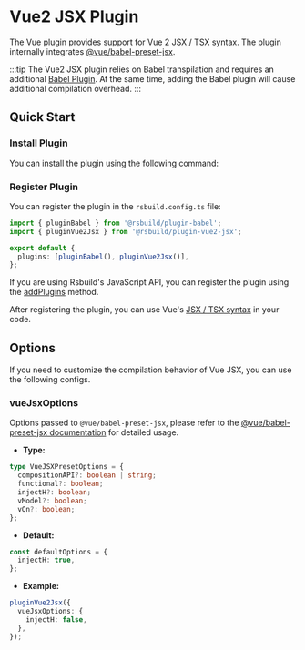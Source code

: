 # Vue2 JSX Plugin

The Vue plugin provides support for Vue 2 JSX / TSX syntax. The plugin internally integrates [@vue/babel-preset-jsx](https://github.com/vuejs/jsx-vue2).

:::tip
The Vue2 JSX plugin relies on Babel transpilation and requires an additional [Babel Plugin](/plugins/list/plugin-babel). At the same time, adding the Babel plugin will cause additional compilation overhead.
:::

## Quick Start

### Install Plugin

You can install the plugin using the following command:


<PackageManagerTabs command="add @rsbuild/plugin-vue2-jsx -D" />

### Register Plugin

You can register the plugin in the `rsbuild.config.ts` file:

```ts title="rsbuild.config.ts"
import { pluginBabel } from '@rsbuild/plugin-babel';
import { pluginVue2Jsx } from '@rsbuild/plugin-vue2-jsx';

export default {
  plugins: [pluginBabel(), pluginVue2Jsx()],
};
```

If you are using Rsbuild's JavaScript API, you can register the plugin using the [addPlugins](/api/javascript-api/instance.html#rsbuildaddplugins) method.

After registering the plugin, you can use Vue's [JSX / TSX syntax](https://github.com/vuejs/jsx-vue2) in your code.

## Options

If you need to customize the compilation behavior of Vue JSX, you can use the following configs.

### vueJsxOptions

Options passed to `@vue/babel-preset-jsx`, please refer to the [@vue/babel-preset-jsx documentation](https://github.com/vuejs/jsx-vue2) for detailed usage.

- **Type:**

```ts
type VueJSXPresetOptions = {
  compositionAPI?: boolean | string;
  functional?: boolean;
  injectH?: boolean;
  vModel?: boolean;
  vOn?: boolean;
};
```

- **Default:**

```ts
const defaultOptions = {
  injectH: true,
};
```

- **Example:**

```ts
pluginVue2Jsx({
  vueJsxOptions: {
    injectH: false,
  },
});
```
